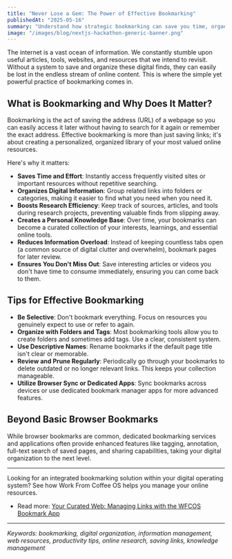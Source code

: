 ```yaml
---
title: "Never Lose a Gem: The Power of Effective Bookmarking"
publishedAt: "2025-05-16"
summary: "Understand how strategic bookmarking can save you time, organize your digital resources, and ensure you always have quick access to valuable online information."
image: "/images/blog/nextjs-hackathon-generic-banner.png"
---
```


The internet is a vast ocean of information. We constantly stumble upon useful articles, tools, websites, and resources that we intend to revisit. Without a system to save and organize these digital finds, they can easily be lost in the endless stream of online content. This is where the simple yet powerful practice of bookmarking comes in.

## What is Bookmarking and Why Does It Matter?

Bookmarking is the act of saving the address (URL) of a webpage so you can easily access it later without having to search for it again or remember the exact address. Effective bookmarking is more than just saving links; it's about creating a personalized, organized library of your most valued online resources.

Here's why it matters:

- **Saves Time and Effort**: Instantly access frequently visited sites or important resources without repetitive searching.
- **Organizes Digital Information**: Group related links into folders or categories, making it easier to find what you need when you need it.
- **Boosts Research Efficiency**: Keep track of sources, articles, and tools during research projects, preventing valuable finds from slipping away.
- **Creates a Personal Knowledge Base**: Over time, your bookmarks can become a curated collection of your interests, learnings, and essential online tools.
- **Reduces Information Overload**: Instead of keeping countless tabs open (a common source of digital clutter and overwhelm), bookmark pages for later review.
- **Ensures You Don't Miss Out**: Save interesting articles or videos you don't have time to consume immediately, ensuring you can come back to them.

## Tips for Effective Bookmarking

- **Be Selective**: Don't bookmark everything. Focus on resources you genuinely expect to use or refer to again.
- **Organize with Folders and Tags**: Most bookmarking tools allow you to create folders and sometimes add tags. Use a clear, consistent system.
- **Use Descriptive Names**: Rename bookmarks if the default page title isn't clear or memorable.
- **Review and Prune Regularly**: Periodically go through your bookmarks to delete outdated or no longer relevant links. This keeps your collection manageable.
- **Utilize Browser Sync or Dedicated Apps**: Sync bookmarks across devices or use dedicated bookmark manager apps for more advanced features.

## Beyond Basic Browser Bookmarks

While browser bookmarks are common, dedicated bookmarking services and applications often provide enhanced features like tagging, annotation, full-text search of saved pages, and sharing capabilities, taking your digital organization to the next level.

---

Looking for an integrated bookmarking solution within your digital operating system? See how Work From Coffee OS helps you manage your online resources.

- Read more: [Your Curated Web: Managing Links with the WFCOS Bookmark App](/blog/wfcos-bookmark-app-curated-web)

---

_Keywords: bookmarking, digital organization, information management, web resources, productivity tips, online research, saving links, knowledge management_
